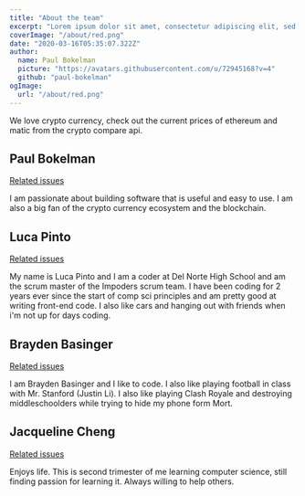 ```yaml
---
title: "About the team"
excerpt: "Lorem ipsum dolor sit amet, consectetur adipiscing elit, sed do eiusmod tempor incididunt ut labore et dolore magna aliqua. Praesent elementum facilisis leo vel fringilla est ullamcorper eget. At imperdiet dui accumsan sit amet nulla facilities morbi tempus."
coverImage: "/about/red.png"
date: "2020-03-16T05:35:07.322Z"
author:
  name: Paul Bokelman
  picture: "https://avatars.githubusercontent.com/u/72945168?v=4"
  github: "paul-bokelman"
ogImage:
  url: "/about/red.png"
---
```


<Likes />

We love crypto currency, check out the current prices of ethereum and matic from the crypto compare api.

<CryptoConversion />

## Paul Bokelman

<ImageFlipper />

[Related issues](https://github.com/paul-bokelman/nighthawkcodingsociety.com/issues?q=is%3Aopen+assignee%3Apaul-bokelman)

I am passionate about building software that is useful and easy to use. I am also a big fan of the crypto currency ecosystem and the blockchain.

## Luca Pinto

<ImageFlipper />

[Related issues](https://github.com/paul-bokelman/nighthawkcodingsociety.com/issues?q=is%3Aopen+assignee%3Alucap2527)

My name is Luca Pinto and I am a coder at Del Norte High School and am the scrum master of the Impoders scrum team. I have been coding for 2 years ever since the start of comp sci principles and am pretty good at writing front-end code. I also like cars and hanging out with friends when i'm not up for days coding.

## Brayden Basinger

<ImageFlipper />

[Related issues](https://github.com/paul-bokelman/nighthawkcodingsociety.com/issues?q=is%3Aopen+assignee%3ABraydenBasinger)

I am Brayden Basinger and I like to code. I also like playing football in class with Mr. Stanford (Justin Li). I also like playing Clash Royale and destroying middleschoolders while trying to hide my phone form Mort.

## Jacqueline Cheng

<ImageFlipper />

[Related issues](https://github.com/paul-bokelman/nighthawkcodingsociety.com/issues?q=is%3Aopen+assignee%3AJacquelineC23)

Enjoys life. This is second trimester of me learning computer science, still finding passion for learning it. Always willing to help others.
